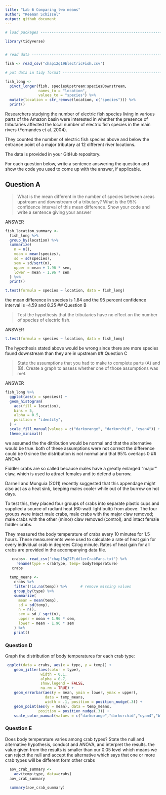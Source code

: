 ```yaml
---
title: "Lab 6 Comparing two means"
author: "Keenan Schissel"
output: github_document
---
```


```r
# load packages -----------------------------------------------------------

library(tidyverse)


# read data ---------------------------------------------------------------

fish <- read_csv("chap12q19ElectricFish.csv")

# put data in tidy format ------------------------------------------------

fish_long <- 
  pivot_longer(fish, speciesUpstream:speciesDownstream,
               names_to = "location",
               values_to = "species") %>% 
  mutate(location = str_remove(location, c("species"))) %>% 
  print()
```


Researchers studying the number of electric fish species living in various parts of the Amazon basin were interested in whether the presence of tributaries affected the local number of electric fish species in the main rivers (Fernandes et al. 2004).

They counted the number of electric fish species above and below the entrance point of a major tributary at 12 different river locations.

The data is provided in your GitHub repository.

For each question below, write a sentence answering the question and show the code you used to come up with the answer, if applicable.

## Question A

> What is the mean different in the number of species between areas upstream and downstream of a tributary? What is the 95% confidence interval of this mean difference. Show your code and write a sentence giving your answer

ANSWER

```r
fish_location_summary <-
  fish_long %>% 
  group_by(location) %>% 
  summarize(
    n = n(),
    mean = mean(species),
    sd = sd(species),
    sem = sd/sqrt(n),
    upper = mean + 1.96 * sem,
    lower = mean - 1.96 * sem
  ) %>% 
  print()

t.test(formula = species ~ location, data = fish_long)

```

the mean difference in species is 1.84 and the 95 percent confidence interval is -4.59 and 8.25
## Question B

> Test the hypothesis that the tributaries have no effect on the number of species of electric fish.

ANSWER

```r
t.test(formula = species ~ location, data = fish_long)

```
The hypothesis stated above would be wrong since there are more species found downstream than they are in upstream
## Question C

> State the assumptions that you had to make to complete parts (A) and (B). Create a graph to assess whether one of those assumptions was met.

ANSWER

```r
fish_long %>% 
  ggplot(aes(x = species)) +
  geom_histogram(
    aes(fill = location), 
    bins = 5, 
    alpha = 0.5, 
    position = "identity",
  ) +
  scale_fill_manual(values = c("darkorange", "darkorchid", "cyan4")) +
  theme_minimal()
```
we assumed the the ditribution would be normal and that the alternative would be true. both of these assumptions were not correct the difference could be 0 since the distribution is not normal and that 95% overlaps 0
## ANOVA

Fiddler crabs are so called because males have a greatly enlarged "major" claw, which is used to attract females and to defend a burrow.

Darnell and Munguia (2011) recently suggested that this appendage might also act as a heat sink, keeping males cooler while out of the burrow on hot days.

To test this, they placed four groups of crabs into separate plastic cups and supplied a source of radiant heat (60-watt light bulb) from above. The four groups were intact male crabs, male crabs with the major claw removed; male crabs with the other (minor) claw removed (control); and intact female fiddler crabs.

They measured the body temperature of crabs every 10 minutes for 1.5 hours. These measurements were used to calculate a rate of heat gain for every individual crab in degrees C/log minute. Rates of heat gain for all crabs are provided in the accompanying data file.

```r
   crabs<- read_csv("chap15q27FiddlerCrabFans.txt") %>%
     rename(type = crabType, temp= bodyTemperature)
   crabs 
   
  temp_means <-
    crabs %>% 
    filter(!is.na(temp)) %>%      # remove missing values
    group_by(type) %>% 
    summarize(
      mean = mean(temp),
      sd = sd(temp),
      n = n(),
      sem = sd / sqrt(n),
      upper = mean + 1.96 * sem,
      lower = mean - 1.96 * sem
    ) %>% 
    print()
```


### Question D

Graph the distribution of body temperatures for each crab type:

```r
 ggplot(data = crabs, aes(x = type, y = temp)) +
    geom_jitter(aes(color = type),
                width = 0.1,
                alpha = 0.7,
                show.legend = FALSE,
                na.rm = TRUE) +
    geom_errorbar(aes(y = mean, ymin = lower, ymax = upper), 
                  data = temp_means,
                  width = .1, position = position_nudge(.3)) +
    geom_point(aes(y = mean), data = temp_means,
               position = position_nudge(.3)) +
    scale_color_manual(values = c("darkorange","darkorchid","cyan4","blue3"))

```

### Question E

Does body temperature varies among crab types? State the null and alternative hypothesis, conduct and ANOVA, and interpret the results.
the value given from the results is smaller than our 0.05 level which means we can reject the null and accept the alternative which says that one or more crab types will be different form other crabs
```r
  aov_crab_summary <-
    aov(temp~type, data=crabs)
  aov_crab_summary  
  
  summary(aov_crab_summary)
```